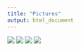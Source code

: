 ```yaml
---
title: "Pictures"
output: html_document
---
```


<div class="col-sm-3">
![](images/Image2.jpg)
![](images/Image7.jpg)
![](images/PinPod.png)
![](images/Tomato.jpg)




